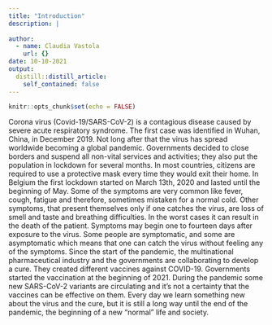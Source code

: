 ```yaml
---
title: "Introduction"
description: |
 
author:
  - name: Claudia Vastola
    url: {}
date: 10-10-2021
output:
  distill::distill_article:
    self_contained: false
---
```


```r
knitr::opts_chunk$set(echo = FALSE)
```

Corona virus (Covid-19/SARS-CoV-2) is a contagious disease caused by severe acute respiratory syndrome. 
The first case was identified in Wuhan, China, in December 2019.
Not long after that the virus has spread worldwide becoming a global pandemic. 
Governments decided to close borders and suspend all non-vital services and activities; they also put the population in lockdown for several months. In most countries, citizens are required to use a protective mask every time they would exit their home. In Belgium the first lockdown started on March 13th, 2020 and lasted until the beginning of May.
Some of the symptoms are very common like fever, cough, fatigue and therefore, sometimes mistaken for a normal cold. Other symptoms, that present themselves only if one catches the virus, are loss of smell and taste and breathing difficulties. In the worst cases it can result in the death of the patient.
Symptoms may begin one to fourteen days after exposure to the virus. Some people are symptomatic, and some are asymptomatic which means that one can catch the virus without feeling any of the symptoms.
Since the start of the pandemic, the multinational pharmaceutical industry and the governments are collaborating to develop a cure. They created different vaccines against COVID-19. Governments started the vaccination at the beginning of 2021.
During the pandemic some new SARS-CoV-2 variants are circulating and it’s not a certainty that the vaccines can be effective on them.
Every day we learn something new about the virus and the cure, but it is still a long way until the end of the pandemic, the beginning of a new “normal” life and society.


